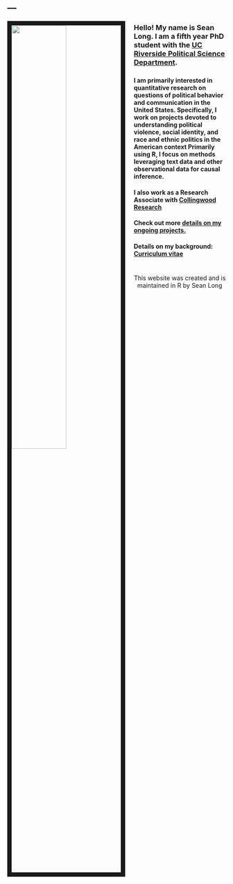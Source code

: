 ---
---

<link rel="stylesheet" href="styles.css" type="text/css">


<img src="images/Hood.jpg" style="width:50%; border:10px solid; margin-right: 20px" align="left">

###

###

###

###

###

###

###
### Hello! My name is Sean Long. I am a fifth year PhD student with the [UC Riverside Political Science Department](https://politicalscience.ucr.edu/).

###

###

###


###


###


###

###

#### I am primarily interested in quantitative research on questions of political behavior and communication in the United States. Specifically, I work on projects devoted to understanding political violence, social identity, and race and ethnic politics in the American context Primarily using R, I focus on methods leveraging text data and other observational data for causal inference.

####  I also work as a Research Associate with [Collingwood Research](https://www.collingwoodresearch.com/)

#### Check out more [details on my ongoing projects.](https://seandlong.github.io/research)
#### Details on my background: [Curriculum vitae](https://seandlong.github.io/images/Full_CV.pdf)


####

####


#

#

#

#

#

#

#

#

#

#

#


<center>
This website was created and is maintained in R by Sean Long
</center>